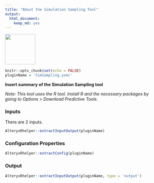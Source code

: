 ```yaml
---
title: "About the Simulation Sampling Tool"
output: 
  html_document: 
    keep_md: yes
---
```


<img src="../SimSamplingIcon.png" width=100 height=100 />

```r
knitr::opts_chunk$set(echo = FALSE)
pluginName = 'SimSampling.yxmc'
```

__Insert summary of the Simulation Sampling tool__

_Note: This tool uses the R tool. Install R and the necessary packages by going to Options > Download Predictive Tools._

### Inputs

There are 2 inputs.

```r
AlteryxRhelper::extractInputOutput(pluginName)
```

### Configuration Properties

```r
AlteryxRhelper::extractConfig(pluginName)
```

### Output

```r
AlteryxRhelper::extractInputOutput(pluginName, type = 'output')
```
